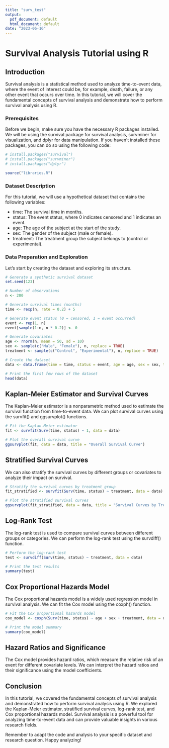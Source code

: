 ```yaml
---
title: "surv_test"
output:
  pdf_document: default
  html_document: default
date: "2023-06-16"
---
```

# Survival Analysis Tutorial using R
## Introduction

Survival analysis is a statistical method used to analyze time-to-event data, where the event of interest could be, for example, death, failure, or any other event that occurs over time. In this tutorial, we will cover the fundamental concepts of survival analysis and demonstrate how to perform survival analysis using R.

### Prerequisites

Before we begin, make sure you have the necessary R packages installed. We will be using the survival package for survival analysis, survminer for visualization, and dplyr for data manipulation. If you haven't installed these packages, you can do so using the following code:


```r
# install.packages("survival")
# install.packages("survminer")
# install.packages("dplyr")

source("libraries.R")

```

### Dataset Description

For this tutorial, we will use a hypothetical dataset that contains the following variables:

+ time: The survival time in months.    
+ status: The event status, where 0 indicates censored and 1 indicates an event.  
+ age: The age of the subject at the start of the study.  
+ sex: The gender of the subject (male or female).  
+ treatment: The treatment group the subject belongs to (control or experimental).  

### Data Preparation and Exploration

Let's start by creating the dataset and exploring its structure.

```r

# Generate a synthetic survival dataset
set.seed(123)

# Number of observations
n <- 200

# Generate survival times (months)
time <- rexp(n, rate = 0.2) + 5

# Generate event status (0 = censored, 1 = event occurred)
event <- rep(1, n)
event[sample(1:n, n * 0.2)] <- 0

# Generate covariates
age <- rnorm(n, mean = 50, sd = 10)
sex <- sample(c("Male", "Female"), n, replace = TRUE)
treatment <- sample(c("Control", "Experimental"), n, replace = TRUE)

# Create the dataset
data <- data.frame(time = time, status = event, age = age, sex = sex, treatment = treatment)

# Print the first few rows of the dataset
head(data)


```
 
## Kaplan-Meier Estimator and Survival Curves

The Kaplan-Meier estimator is a nonparametric method used to estimate the survival function from time-to-event data. We can plot survival curves using the survfit() and ggsurvplot() functions.

```r
# Fit the Kaplan-Meier estimator
fit <- survfit(Surv(time, status) ~ 1, data = data)

# Plot the overall survival curve
ggsurvplot(fit, data = data, title = "Overall Survival Curve")

```

## Stratified Survival Curves

We can also stratify the survival curves by different groups or covariates to analyze their impact on survival.

```r

# Stratify the survival curves by treatment group
fit_stratified <- survfit(Surv(time, status) ~ treatment, data = data)

# Plot the stratified survival curves
ggsurvplot(fit_stratified, data = data, title = "Survival Curves by Treatment Group")

```

## Log-Rank Test

The log-rank test is used to compare survival curves between different groups or categories. We can perform the log-rank test using the survdiff() function.

```r


# Perform the log-rank test
test <- survdiff(Surv(time, status) ~ treatment, data = data)

# Print the test results
summary(test)

```

## Cox Proportional Hazards Model

The Cox proportional hazards model is a widely used regression model in survival analysis. We can fit the Cox model using the coxph() function.

```r

# Fit the Cox proportional hazards model
cox_model <- coxph(Surv(time, status) ~ age + sex + treatment, data = data)

# Print the model summary
summary(cox_model)

```

## Hazard Ratios and Significance

The Cox model provides hazard ratios, which measure the relative risk of an event for different covariate levels. We can interpret the hazard ratios and their significance using the model coefficients.

## Conclusion

In this tutorial, we covered the fundamental concepts of survival analysis and demonstrated how to perform survival analysis using R. We explored the Kaplan-Meier estimator, stratified survival curves, log-rank test, and Cox proportional hazards model. Survival analysis is a powerful tool for analyzing time-to-event data and can provide valuable insights in various research fields.

Remember to adapt the code and analysis to your specific dataset and research question. Happy analyzing!